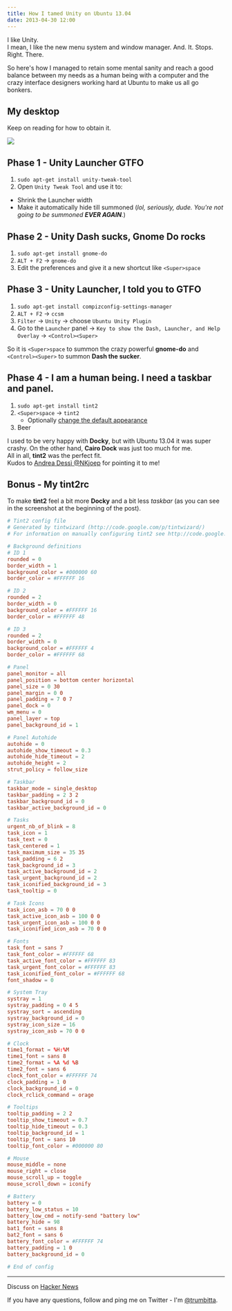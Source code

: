 ```yaml
---
title: How I tamed Unity on Ubuntu 13.04
date: 2013-04-30 12:00
---
```



I like Unity.  
I mean, I like the new menu system and window manager. And. It. Stops. Right. There.

So here's how I managed to retain some mental sanity and reach a good balance between my needs as a human being with a computer and the crazy interface designers working hard at Ubuntu to make us all go bonkers.

## My desktop

Keep on reading for how to obtain it.

<UiFigureWithCaption caption='My Ubuntu 13.04 desktop. Now with less Unity.'>

![](../assets/images/posts/2013-04-30-unity-and-raring-tamed/unity-tamed.jpg)

</UiFigureWithCaption>

## Phase 1 - Unity Launcher GTFO

1. `sudo apt-get install unity-tweak-tool`
2. Open `Unity Tweak Tool` and use it to:

- Shrink the Launcher width
- Make it automatically hide till summoned (_lol, seriously, dude. You're not going to be summoned **EVER AGAIN**._)

## Phase 2 - Unity Dash sucks, Gnome Do rocks

1. `sudo apt-get install gnome-do`
2. `ALT + F2` → `gnome-do`
3. Edit the preferences and give it a new shortcut like `<Super>space`

## Phase 3 - Unity Launcher, I told you to GTFO

1. `sudo apt-get install compizconfig-settings-manager`
2. `ALT + F2` → `ccsm`
3. `Filter` → `Unity` → choose `Ubuntu Unity Plugin`
4. Go to the `Launcher` panel → `Key to show the Dash, Launcher, and Help Overlay` → `<Control><Super>`

So it is `<Super>space` to summon the crazy powerful **gnome-do** and `<Control><Super>` to summon **Dash the sucker**.

## Phase 4 - I am a human being. I need a taskbar and panel.

1. `sudo apt-get install tint2`
2. `<Super>space` → `tint2`
   - Optionally [change the default appearance](https://code.google.com/p/tint2/wiki/Configure)
3. Beer

I used to be very happy with **Docky**, but with Ubuntu 13.04 it was super crashy. On the other hand, **Cairo Dock** was just too much for me.  
All in all, **tint2** was the perfect fit.  
Kudos to [Andrea Dessì @NKjoep](https://twitter.com/NKjoep) for pointing it to me!

## Bonus - My tint2rc

To make **tint2** feel a bit more **Docky** and a bit less _taskbar_ (as you can see in the screenshot at the beginning of the post).

```toml
# Tint2 config file
# Generated by tintwizard (http://code.google.com/p/tintwizard/)
# For information on manually configuring tint2 see http://code.google.com/p/tint2/wiki/Configure

# Background definitions
# ID 1
rounded = 0
border_width = 1
background_color = #000000 60
border_color = #FFFFFF 16

# ID 2
rounded = 2
border_width = 0
background_color = #FFFFFF 16
border_color = #FFFFFF 48

# ID 3
rounded = 2
border_width = 0
background_color = #FFFFFF 4
border_color = #FFFFFF 68

# Panel
panel_monitor = all
panel_position = bottom center horizontal
panel_size = 0 30
panel_margin = 0 0
panel_padding = 7 0 7
panel_dock = 0
wm_menu = 0
panel_layer = top
panel_background_id = 1

# Panel Autohide
autohide = 0
autohide_show_timeout = 0.3
autohide_hide_timeout = 2
autohide_height = 2
strut_policy = follow_size

# Taskbar
taskbar_mode = single_desktop
taskbar_padding = 2 3 2
taskbar_background_id = 0
taskbar_active_background_id = 0

# Tasks
urgent_nb_of_blink = 8
task_icon = 1
task_text = 0
task_centered = 1
task_maximum_size = 35 35
task_padding = 6 2
task_background_id = 3
task_active_background_id = 2
task_urgent_background_id = 2
task_iconified_background_id = 3
task_tooltip = 0

# Task Icons
task_icon_asb = 70 0 0
task_active_icon_asb = 100 0 0
task_urgent_icon_asb = 100 0 0
task_iconified_icon_asb = 70 0 0

# Fonts
task_font = sans 7
task_font_color = #FFFFFF 68
task_active_font_color = #FFFFFF 83
task_urgent_font_color = #FFFFFF 83
task_iconified_font_color = #FFFFFF 68
font_shadow = 0

# System Tray
systray = 1
systray_padding = 0 4 5
systray_sort = ascending
systray_background_id = 0
systray_icon_size = 16
systray_icon_asb = 70 0 0

# Clock
time1_format = %H:%M
time1_font = sans 8
time2_format = %A %d %B
time2_font = sans 6
clock_font_color = #FFFFFF 74
clock_padding = 1 0
clock_background_id = 0
clock_rclick_command = orage

# Tooltips
tooltip_padding = 2 2
tooltip_show_timeout = 0.7
tooltip_hide_timeout = 0.3
tooltip_background_id = 1
tooltip_font = sans 10
tooltip_font_color = #000000 80

# Mouse
mouse_middle = none
mouse_right = close
mouse_scroll_up = toggle
mouse_scroll_down = iconify

# Battery
battery = 0
battery_low_status = 10
battery_low_cmd = notify-send "battery low"
battery_hide = 98
bat1_font = sans 8
bat2_font = sans 6
battery_font_color = #FFFFFF 74
battery_padding = 1 0
battery_background_id = 0

# End of config
```

---

Discuss on [Hacker News](https://news.ycombinator.com/item?id=5632286)

If you have any questions, follow and ping me on Twitter - I'm
[@trumbitta][twitter].

[twitter]: https://twitter.com/trumbitta
